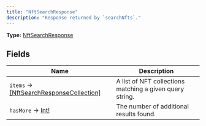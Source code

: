 ```yaml
---
title: "NftSearchResponse"
description: "Response returned by `searchNfts`."
---
```


**Type:** [NftSearchResponse](/api-reference/types/nftsearchresponse)

## Fields

| Name | Description |
|------|-------------|
| `items` → [[NftSearchResponseCollection]](/api-reference/types/nftsearchresponsecollection) | A list of NFT collections matching a given query string. |
| `hasMore` → [Int!](/api-reference/types/int) | The number of additional results found. |

